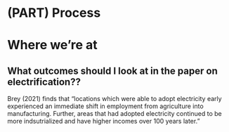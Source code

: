 # (PART) Process {-}

# Where we're at

## What outcomes should I look at in the paper on electrification??

Brey (2021) finds that "locations which were able to adopt electricity early experienced an immediate shift in employment from agriculture into manufacturing. Further, areas that had adopted electricity continued to be more indsutrialized and have higher incomes over 100 years later."


